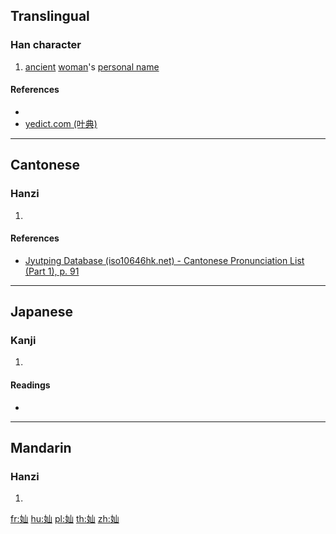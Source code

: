 {{character info/new}}
==Translingual==

===Han character===
{{Han char|rn=38|rad=女|as=03|sn=6|four=42470|canj=VU|ids=⿰女山}}

# [[ancient]] [[woman]]'s [[personal name]]

====References====
* {{Han ref|kx=0255.150|dkj=06054|hdz=21026.010|uh=597E|ud=22910|bh=C9D0|bd=51664}}
* [http://yedict.com/htm/59/597E.htm yedict.com (叶典)]

----

==Cantonese==

===Hanzi===
{{yue-hanzi|jyut=[[sin1]]|y=sin1}}

# {{defn|lang=yue|sort=女03}}

====References====
* [http://www.iso10646hk.net/jp/document/download.jsp Jyutping Database (iso10646hk.net) - Cantonese Pronunciation List (Part 1), p. 91]

----

==Japanese==

===Kanji===
{{ja-kanji|grade=|rs=女03}}

# {{defn|lang=ja|sort=女03}}

====Readings====
* {{ja-readings|on=[[せん]] (sen)|kun=}}

----

==Mandarin==

===Hanzi===
{{cmn-hanzi|pin=[[xiān]] ([[xian1]]), [[pèi]] ([[pei4]])|wg=hsien<sup>1</sup>, p'ei<sup>4</sup>}}

# {{defn|lang=cmn|sort=女03}}

[[fr:奾]]
[[hu:奾]]
[[pl:奾]]
[[th:奾]]
[[zh:奾]]